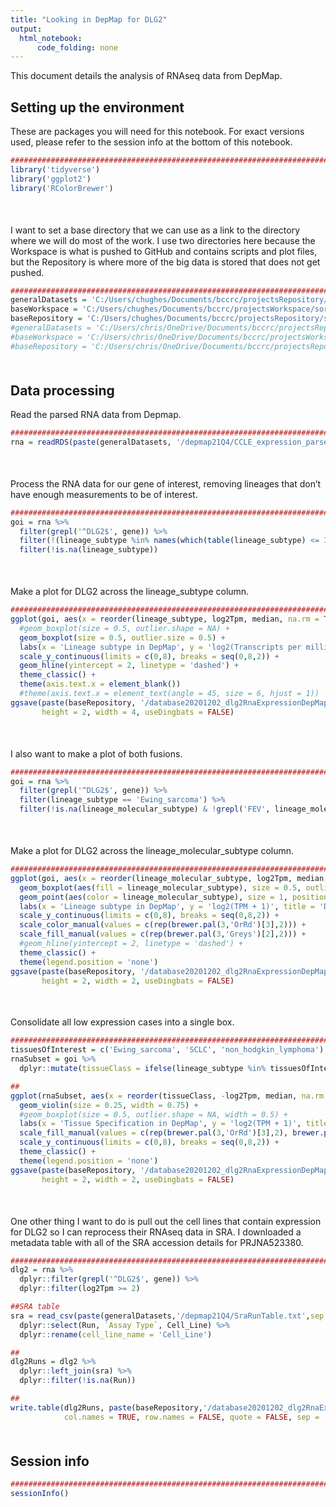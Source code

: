 ```yaml
---
title: "Looking in DepMap for DLG2"
output:
  html_notebook:
      code_folding: none
---
```


This document details the analysis of RNAseq data from DepMap.

## Setting up the environment

These are packages you will need for this notebook. For exact versions used, please refer to the session info at the bottom of this notebook.

```r
##########################################################################################
library('tidyverse')
library('ggplot2')
library('RColorBrewer')
```

<div style="margin-bottom:50px;"></div>

I want to set a base directory that we can use as a link to the directory where we will do most of the work. I use two directories here because the Workspace is what is pushed to GitHub and contains scripts and plot files, but the Repository is where more of the big data is stored that does not get pushed.

```r
##########################################################################################
generalDatasets = 'C:/Users/chughes/Documents/bccrc/projectsRepository/generalDatasets'
baseWorkspace = 'C:/Users/chughes/Documents/bccrc/projectsWorkspace/sorensenLab/relatedToDlg2'
baseRepository = 'C:/Users/chughes/Documents/bccrc/projectsRepository/sorensenLab/relatedToDlg2'
#generalDatasets = 'C:/Users/chris/OneDrive/Documents/bccrc/projectsRepository/generalDatasets'
#baseWorkspace = 'C:/Users/chris/OneDrive/Documents/bccrc/projectsWorkspace/sorensenLab/relatedToYbx1'
#baseRepository = 'C:/Users/chris/OneDrive/Documents/bccrc/projectsRepository/sorensenLab/relatedToYbx1'
```

<div style="margin-bottom:50px;"></div>

## Data processing

Read the parsed RNA data from Depmap.

```r
##########################################################################################
rna = readRDS(paste(generalDatasets, '/depmap21Q4/CCLE_expression_parsed.rds', sep = ''))
```

<div style="margin-bottom:50px;"></div>

Process the RNA data for our gene of interest, removing lineages that don't have enough measurements to be of interest.

```r
##########################################################################################
goi = rna %>%
  filter(grepl('^DLG2$', gene)) %>%
  filter(!(lineage_subtype %in% names(which(table(lineage_subtype) <= 3)))) %>%
  filter(!is.na(lineage_subtype))
```

<div style="margin-bottom:50px;"></div>

Make a plot for DLG2 across the lineage_subtype column.

```r
##########################################################################################
ggplot(goi, aes(x = reorder(lineage_subtype, log2Tpm, median, na.rm = TRUE), log2Tpm)) +
  #geom_boxplot(size = 0.5, outlier.shape = NA) +
  geom_boxplot(size = 0.5, outlier.size = 0.5) +
  labs(x = 'Lineage subtype in DepMap', y = 'log2(Transcripts per million)', title = 'DLG2 RNA expression in DepMap') +
  scale_y_continuous(limits = c(0,8), breaks = seq(0,8,2)) +
  geom_hline(yintercept = 2, linetype = 'dashed') +
  theme_classic() +
  theme(axis.text.x = element_blank())
  #theme(axis.text.x = element_text(angle = 45, size = 6, hjust = 1))
ggsave(paste(baseRepository, '/database20201202_dlg2RnaExpressionDepMap/boxplot_dlg2RnaExpressionLineageSubtypeDepmap.pdf', sep = ''),
       height = 2, width = 4, useDingbats = FALSE)
```

<div style="margin-bottom:50px;"></div>

I also want to make a plot of both fusions.

```r
##########################################################################################
goi = rna %>%
  filter(grepl('^DLG2$', gene)) %>%
  filter(lineage_subtype == 'Ewing_sarcoma') %>%
  filter(!is.na(lineage_molecular_subtype) & !grepl('FEV', lineage_molecular_subtype))
```

<div style="margin-bottom:50px;"></div>

Make a plot for DLG2 across the lineage_molecular_subtype column.

```r
##########################################################################################
ggplot(goi, aes(x = reorder(lineage_molecular_subtype, log2Tpm, median, na.rm = TRUE), log2Tpm)) +
  geom_boxplot(aes(fill = lineage_molecular_subtype), size = 0.5, outlier.shape = NA, width = 0.5) +
  geom_point(aes(color = lineage_molecular_subtype), size = 1, position = position_jitterdodge(jitter.width = 0.25)) +
  labs(x = 'Lineage subtype in DepMap', y = 'log2(TPM + 1)', title = 'DLG2 by fusion') +
  scale_y_continuous(limits = c(0,8), breaks = seq(0,8,2)) +
  scale_color_manual(values = c(rep(brewer.pal(3,'OrRd')[3],2))) +
  scale_fill_manual(values = c(rep(brewer.pal(3,'Greys')[2],2))) +
  #geom_hline(yintercept = 2, linetype = 'dashed') +
  theme_classic() +
  theme(legend.position = 'none')
ggsave(paste(baseRepository, '/database20201202_dlg2RnaExpressionDepMap/boxplot_dlg2RnaExpressionByFusionDepmap.pdf', sep = ''),
       height = 2, width = 2, useDingbats = FALSE)
```

<div style="margin-bottom:50px;"></div>

Consolidate all low expression cases into a single box.

```r
##########################################################################################
tissuesOfInterest = c('Ewing_sarcoma', 'SCLC', 'non_hodgkin_lymphoma')
rnaSubset = goi %>%
  dplyr::mutate(tissueClass = ifelse(lineage_subtype %in% tissuesOfInterest, lineage_subtype, 'Other'))

##
ggplot(rnaSubset, aes(x = reorder(tissueClass, -log2Tpm, median, na.rm = TRUE), log2Tpm, fill = tissueClass)) +
  geom_violin(size = 0.25, width = 0.75) +
  #geom_boxplot(size = 0.5, outlier.shape = NA, width = 0.5) +
  labs(x = 'Tissue Specification in DepMap', y = 'log2(TPM + 1)', title = 'DLG2 in DepMap') +
  scale_fill_manual(values = c(rep(brewer.pal(3,'OrRd')[3],2), brewer.pal(3,'Greys')[2], rep(brewer.pal(3,'OrRd')[3],1))) +
  scale_y_continuous(limits = c(0,8), breaks = seq(0,8,2)) +
  theme_classic() +
  theme(legend.position = 'none')
ggsave(paste(baseRepository, '/database20201202_dlg2RnaExpressionDepMap/boxplot_dlg2RnaExpressionSmtsDepMapSubset.pdf', sep = ''),
       height = 2, width = 2, useDingbats = FALSE)
```

<div style="margin-bottom:50px;"></div>

One other thing I want to do is pull out the cell lines that contain expression for DLG2 so I can reprocess their RNAseq data in SRA. I downloaded a metadata table with all of the SRA accession details for PRJNA523380. 

```r
##########################################################################################
dlg2 = rna %>%
  dplyr::filter(grepl('^DLG2$', gene)) %>%
  dplyr::filter(log2Tpm >= 2)

##SRA table
sra = read_csv(paste(generalDatasets,'/depmap21Q4/SraRunTable.txt',sep = '')) %>%
  dplyr::select(Run, `Assay Type`, Cell_Line) %>%
  dplyr::rename(cell_line_name = 'Cell_Line')

##
dlg2Runs = dlg2 %>%
  dplyr::left_join(sra) %>%
  dplyr::filter(!is.na(Run))

##
write.table(dlg2Runs, paste(baseRepository,'/database20201202_dlg2RnaExpressionDepMap/dataset_sraRunsWithDlg2Expression.tsv', sep = ''),
            col.names = TRUE, row.names = FALSE, quote = FALSE, sep = '\t')
```


<div style="margin-bottom:50px;"></div>

## Session info

```r
##########################################################################################
sessionInfo()
```
